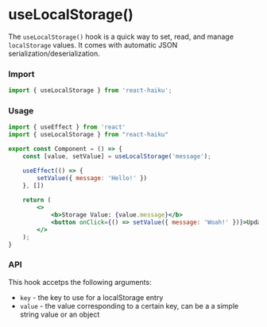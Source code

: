 # useLocalStorage()

The `useLocalStorage()` hook is a quick way to set, read, and manage `localStorage` values. It comes with automatic JSON serialization/deserialization.

### Import

```jsx
import { useLocalStorage } from 'react-haiku';
```

### Usage


<UseLocalStorageDemo />

```jsx
import { useEffect } from 'react'
import { useLocalStorage } from "react-haiku"

export const Component = () => {
    const [value, setValue] = useLocalStorage('message');

    useEffect(() => {
        setValue({ message: 'Hello!' })
    }, [])
    
    return (
        <>
            <b>Storage Value: {value.message}</b>
            <button onClick={() => setValue({ message: 'Woah!' })}>Update Storage</button>
        </>
    );
}
```

### API

This hook accetps the following arguments:

- `key` - the key to use for a localStorage entry
- `value` - the value corresponding to a certain key, can be a a simple string value or an object